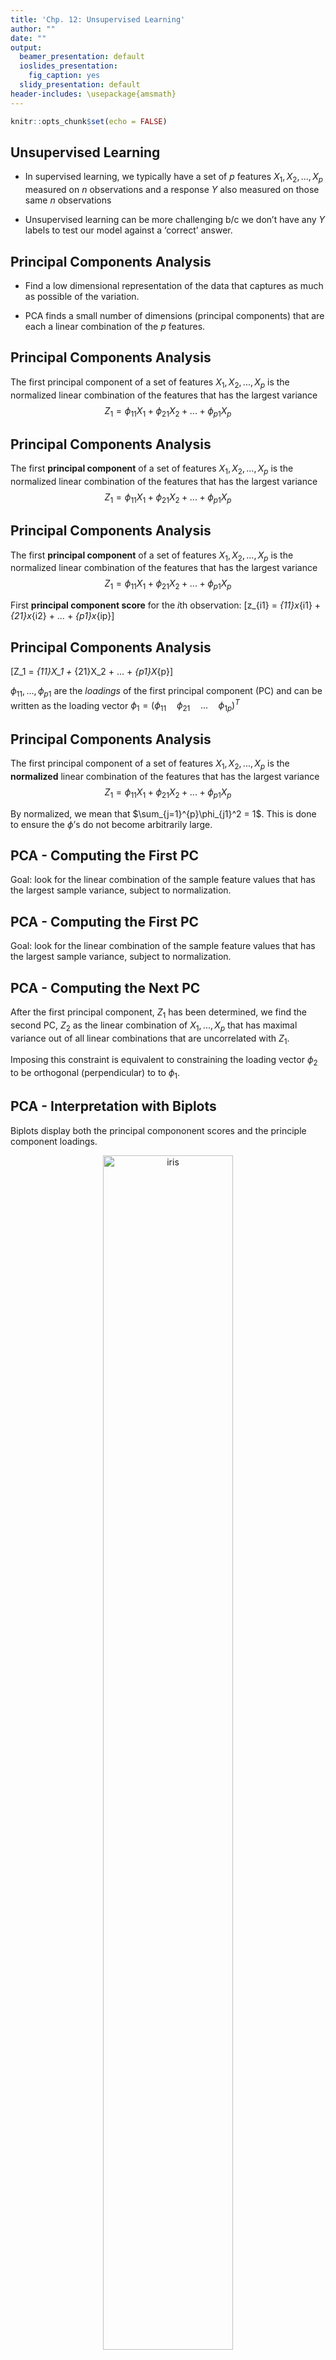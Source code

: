 ```yaml
---
title: 'Chp. 12: Unsupervised Learning'
author: ""
date: ""
output:
  beamer_presentation: default
  ioslides_presentation:
    fig_caption: yes
  slidy_presentation: default
header-includes: \usepackage{amsmath}
---
```


```r
knitr::opts_chunk$set(echo = FALSE)
```

## Unsupervised Learning  
- In supervised learning, we typically have a set of *p* features $X_1, X_2,..., X_p$ measured on *n* observations and a response *Y* also measured on those same *n* observations  

- Unsupervised learning can be more challenging b/c we don't have any *Y* labels to test our model against a 'correct' answer.  

## Principal Components Analysis  
- Find a low dimensional representation of the data that captures as much as possible of the variation.  

- PCA finds a small number of dimensions (principal components) that are each a linear combination of the *p* features.  

## Principal Components Analysis  
The first principal component of a set of features $X_1, X_2, ..., X_p$ is the normalized linear combination of the features that has the largest variance  $$Z_1 = \phi_{11}X_1 + \phi_{21}X_2 + ... + \phi_{p1}X_{p}$$

## Principal Components Analysis  
The first **principal component** of a set of features $X_1, X_2, ..., X_p$ is the normalized linear combination of the features that has the largest variance  $$Z_1 = \phi_{11}X_1 + \phi_{21}X_2 + ... + \phi_{p1}X_{p}$$

## Principal Components Analysis  
The first **principal component** of a set of features $X_1, X_2, ..., X_p$ is the normalized linear combination of the features that has the largest variance  $$Z_1 = \phi_{11}X_1 + \phi_{21}X_2 + ... + \phi_{p1}X_{p}$$

First **principal component score** for the $i$th observation: 
\[z_{i1} = \phi_{11}x_{i1} + \phi_{21}x_{i2} + ... + \phi_{p1}x_{ip}\]

## Principal Components Analysis  
\[Z_1 = \phi_{11}X_1 + \phi_{21}X_2 + ... + \phi_{p1}X_{p}\]

$\phi_{11}, ..., \phi_{p1}$ are the *loadings* of the first principal component (PC) and can be written as the loading vector $\phi_1 = (\phi_{11}\quad\phi_{21} \quad ... \quad \phi_{1p})^T$

## Principal Components Analysis  
The first principal component of a set of features $X_1, X_2, ..., X_p$ is the **normalized** linear combination of the features that has the largest variance  $$Z_1 = \phi_{11}X_1 + \phi_{21}X_2 + ... + \phi_{p1}X_{p}$$

By normalized, we mean that $\sum_{j=1}^{p}\phi_{j1}^2 = 1$. This is done to ensure the $\phi$'s do not become arbitrarily large.

## PCA  - Computing the First PC  
Goal: look for the linear combination of the sample feature values that has the largest sample variance, subject to normalization.  

## PCA  - Computing the First PC  
Goal: look for the linear combination of the sample feature values that has the largest sample variance, subject to normalization.  

\begin{equation*}
\begin{aligned}
& \underset{\phi_{11}, ..., \phi_{p1}}{\text{maximize}}
& & {\left\{\dfrac{1}{n} \sum_{i=1}^{n}(z_{i1} - \bar{z}_{i1})^2\right\}}  \\
& \text{subject to}
& & \sum_{j=1}^{p} \phi_{j1}^2 = 1
\end{aligned}
\end{equation*} 

<!-- Note:   -->

<!-- - $\sigma^2 = \dfrac{\sum (X-\mu)^2}{N}$   -->

<!-- - $z_{i1} = \phi_{11}x_{i1} + \phi_{21}x_{i2} + ... + \phi_{p1}x_{ip}$  where $z_{i1}$ is the score for PC1 for observation *i*  -->

<!-- - Because we assume that each variable has been centered to have mean zero, we know the average of the $z_{11}, ..., z_{n1}$ is also zero.   -->

<!-- - The maximization problem can be solved by a technique (eigendecomposition) from linear algebra (see https://towardsdatascience.com/tidying-up-with-pca-an-introduction-to-principal-components-analysis-f876599af383)   -->

## PCA - Computing the Next PC  
After the first principal component, $Z_1$ has been determined, we find the second PC, $Z_2$ as the linear combination of $X_1, ..., X_p$ that has maximal variance out of all linear combinations that are uncorrelated with $Z_1$. 

Imposing this constraint is equivalent to constraining the loading vector $\phi_2$ to be orthogonal (perpendicular) to to $\phi_1$.  

## PCA - Interpretation with Biplots
Biplots display both the principal compononent scores and the principle component loadings.

<center>
![iris](Images_for_slides/All_Figures/Chapter10/iris.png){ width=70%} 
</center>

## PCA - Interpretation with Biplots 
<center>
```r
#library(devtools); install_github("vqv/ggbiplot")
library(ggplot2)
library(reshape2)
data(iris)  
tmp <- melt(iris)
ggplot(tmp, aes(x=Species,y=value)) + geom_boxplot(alpha=0.5) + facet_grid(.~variable) + ylab("cm") + theme(axis.text.x = element_text(angle=45))
```
</center>

## PCA - Interpretation with Biplots  
<center>
```r
library(ggbiplot)
library(knitr)
pr.out = prcomp(iris[,1:4], scale=TRUE)  
ggbiplot(pr.out, groups=iris$Species) + scale_colour_manual(values=c("purple", "red","tomato4"), name="Iris species") + xlim(c(-2.5,2.5))
pr.out$rotation[,1:2]

```
</center>  

## PCA - Alt Interpretation  
Principal components provide low-dimensional linear surfaces that are closest to the observations in terms of the average squared Euclidean distance.  

<center>
![fig10.2a](Images_for_slides/All_Figures/Chapter10/10_2a.png){ width=30%}![fig10.2b](Images_for_slides/All_Figures/Chapter10/10_2b.png){ width=30%}
</center>

ISL Fig. 10.2: PC1 and PC2 give the coordinates of the projection of 90 observations onto a plane that best fits the data with the variance in the plane maximized.  


## Preprocessing    
Most importantly, before PCA is performed the variables should be **centered** to have mean zero so that the resulting components are only looking at the variance within the dataset, and not capturing the overall mean of the dataset as an important variable (dimension) 

## Preprocessing  
Unless features are measured in the same units, we usually scale each variable to have standard deviation one before PCA. Here, 'Assault' measured as number per 100,000 people ($\sigma^2 = 6945$).   
<center>
![fig10.3a](Images_for_slides/All_Figures/Chapter10/10_3.png){ width=70%}
</center>

## Proportion of Variance Explained  
(After centering & scaling) the total variance present in a dataset is: $$\sum_{j=1}^p \text{Var}(X_j) = \sum_{j=1}^p\dfrac{1}{n}\sum_{i=1}^nx_{ij}^2$$ and the variance explained by the *m*th PC is: $$\dfrac{1}{n} \sum_{i=1}^nz_{im}^2 = \dfrac{1}{n}\sum_{i=1}^n\left(\sum_{j=1}^p\phi_{jm}x_{ij}\right)^2$$ 

## Proportion of Variance Explained 
The proportion of variance explained is then just:  $$ \dfrac{\sum_{i=1}^n\left(\sum_{j=1}^p\phi_{jm}x_{ij}\right)^2}{\sum_{j=1}^p\sum_{i=1}^nx_{ij}^2}$$ 

## Proportion of Variance Explained  
How many PCs to keep?  

<center>
![fig10.4](Images_for_slides/All_Figures/Chapter10/10_4.png){ width=90%}
</center>

## Summary 
PCA is a low dimensional representation of the data that captures as much as possible of the variation.  

One of the most commomly used methods for unsupervised learning.  

Can be important to scale & center variables.